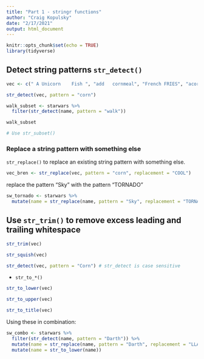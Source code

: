 ```yaml
---
title: "Part 1 - stringr functions"
author: "Craig Kopulsky"
date: "2/17/2021"
output: html_document
---
```


```r
knitr::opts_chunk$set(echo = TRUE)
library(tidyverse)
```

## Detect string patterns `str_detect()`

```r
vec <- c(" A Unicorn    Fish ", "add   cornmeal", "French FRIES", "acorn Squash ")

str_detect(vec, pattern = "corn")
```

```r
walk_subset <- starwars %>% 
  filter(str_detect(name, pattern = "walk"))

walk_subset

# Use str_subset()
```

### Replace a string pattern with something else

`str_replace()` to replace an existing string pattern with something else.

```r
vec_bren <- str_replace(vec, pattern = "corn", replacement = "COOL")
```



replace the pattern "Sky" with the pattern "TORNADO"
```r
sw_tornado <- starwars %>% 
  mutate(name = str_replace(name, pattern = "Sky", replacement = "TORNADO"))
```

## Use `str_trim()` to remove excess leading and trailing whitespace

```r
str_trim(vec)

str_squish(vec)
```
```r
str_detect(vec, pattern = "Corn") # str_detect is case sensitive
```

- `str_to_*()`

```r
str_to_lower(vec)

str_to_upper(vec)

str_to_title(vec)
```

Using these in combination:
```r
sw_combo <- starwars %>% 
  filter(str_detect(name, pattern = "Darth")) %>% 
  mutate(name = str_replace(name, pattern = "Darth", replacement = "LLAMA")) %>% 
  mutate(name = str_to_lower(name))
```






